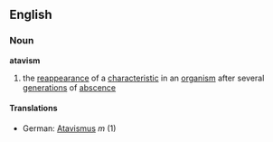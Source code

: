 ==English==
===Noun===
'''atavism'''
# the [[reappearance]] of a [[characteristic]] in an [[organism]] after several [[generation]]s of [[abscence]]
====Translations====
*German: [[Atavismus]] ''m'' (1)
